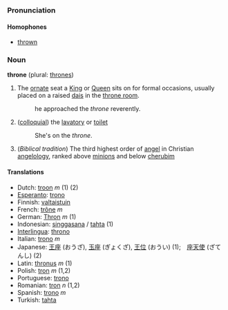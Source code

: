 ===Pronunciation===
====Homophones====
*[[thrown]]

===Noun===
'''throne''' (plural: [[thrones]])

#The [[ornate]] seat a [[King]] or [[Queen]] sits on for formal occasions, usually placed on a raised [[dais]] in the [[throne room]].
#:he approached the ''throne'' reverently.
#([[colloquial]]) the [[lavatory]] or [[toilet]]
#:She's on the ''throne''.
#(''Biblical tradition'') The third highest order of [[angel]] in Christian [[angelology]], ranked above [[minion]]s and below [[cherub]]im

====Translations====
*Dutch: [[troon]] ''m'' (1) (2)
*[[Esperanto]]: [[trono]]
*Finnish: [[valtaistuin]]
*French: [[trône]] ''m''
*German: [[Thron]] ''m'' (1)
*Indonesian: [[singgasana]] / [[tahta]] (1)
*[[Interlingua]]: [[throno]]
*Italian: [[trono]] ''m''
*Japanese: [[王座]] (おうざ), [[玉座]] (ぎょくざ), [[王位]] (おうい) (1);　[[座天使]] (ざてんし) (2)
*Latin: [[thronus]] ''m'' (1)
*Polish: [[tron]] ''m'' (1,2)
*Portuguese: [[trono]]
*Romanian: [[tron]] ''n'' (1,2)
*Spanish: [[trono]] ''m''
*Turkish: [[tahta]]